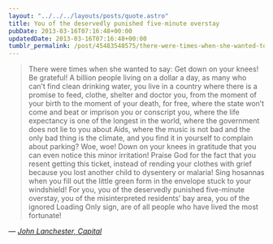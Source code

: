 ```yaml
---
layout: "../../../layouts/posts/quote.astro"
title: You of the deservedly punished five-minute overstay
pubDate: 2013-03-16T07:16:48+00:00
updatedDate: 2013-03-16T07:16:48+00:00
tumblr_permalink: /post/45483548575/there-were-times-when-she-wanted-to-say-get-down
---
```


> There were times when she wanted to say: Get down on your knees! Be grateful! A billion people living on a dollar a day, as many who can’t find clean drinking water, you live in a country where there is a promise to feed, clothe, shelter and doctor you, from the moment of your birth to the moment of your death, for free, where the state won’t come and beat or imprison you or conscript you, where the life expectancy is one of the longest in the world, where the government does not lie to you about Aids, where the music is not bad and the only bad thing is the climate, and you find it in yourself to complain about parking? Woe, woe! Down on your knees in gratitude that you can even notice this minor irritation! Praise God for the fact that you resent getting this ticket, instead of rending your clothes with grief because you lost another child to dysentery or malaria! Sing hosannas when you fill out the little green form in the envelope stuck to your windshield! For you, you of the deservedly punished five-minute overstay, you of the misinterpreted residents’ bay area, you of the ignored Loading Only sign, are of all people who have lived the most fortunate!

— <cite>[John Lanchester, _Capital_](https://www.goodreads.com/book/show/16241160-capital)</cite>
